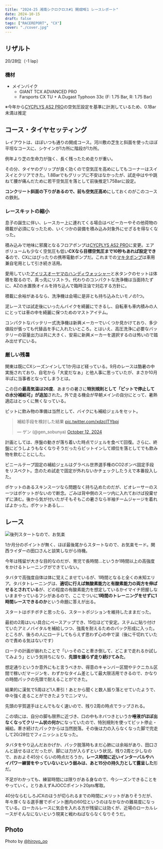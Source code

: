 ```yaml
---
title: "2024-25 湘南シクロクロス#1 開成ME1 レースレポート"
date: 2024-10-15
draft: false
tags: ["RACEREPORT", "CX"]
cover: "./cover.jpg"
---
```


## リザルト

20/28位（-1 lap）

### 機材

- メインバイク
  - GIANT TCX ADVANCED PRO
  - Farsports CX TU + A.Dugast Typhoon 33c (F: 1.75 Bar, R: 1.75 Bar)

※今年から[CYCPLYS AS2 PRO](https://amzn.to/3XXh90k)の空気圧設定を基準に計測しているため、0.1Bar未満は推定

## コース・タイヤセッティング

レイアウトは、ほぼいつも通りの開成コース。河川敷の芝生と斜面を使ったほぼ平坦なコースに、シケインが1カ所に階段が1カ所。

例年より芝の生命力が強く、長く残ったため走りが重い。

その分、タイヤのグリップが良く効くので空気圧を高めにしてもコーナーはスイスイとクリアできた。1.8Barでもグリップに不安はなかったが、試走中はやや跳ねて腰が痛んだために若干空気圧を落として前後推定1.75Barに設定。

**コンクリート斜面の下りがあるので、前も空気圧高め**にしておくのがこのコースの鉄則。

### レースキットの縮小

息子の誕生に伴い、レースカー上に連れてくる場合はベビーカーやその他荷物の積載が必須になったため、いくつかの装備を積み込み対象外にせざるを得なくなった。

積み込みで地味に邪魔となるフロアポンプは[CYCPLYS AS2 PRO](https://amzn.to/3XXh90k)に変更。エアボリュームも少なく空気圧も低い**CXなら目標空気圧まで10秒もあれば設定できる**ので、CXにはぴったりの携帯電動ポンプだ。これまでの[マキタポンプ](https://amzn.to/3BTTrKT)は車用兼自宅用として引き続き活用。

<Amzn asin="B0CNPDJQYT" />

愛用していた[アイリスオーヤマのハンディウォッシャー](https://amzn.to/4f2pwhV)と水タンクのセットは体積を取るので、真っ先にリストラ。代わりのコンパクトな洗浄機は当面持たずに、AZの水置換オイルを持ち込んで臨時注油で対応する方針に。

<LinkCard url="https://blog.gensobunya.net/post/2021/11/highpressure_cleaner/" />

積載に余裕があるなら、洗浄機は会場に是非とも持ち込みたいモノの1つ。

泥レースでは試走後にいったんバイクを綺麗にできるし、自転車も車内積みの人にとっては車の中を綺麗に保つためのマストアイテム。

コンパクトなバッテリー式洗浄機は新興メーカーでいくつか見かけており、多少値段が張っても代替品を手に入れたいところ。とはいえ、高圧洗浄に必要なバッテリーの容量出力は共に大きく、安易に新興メーカーを選択するのは怖いので踏み出せずにいる。

### 厳しい残暑

関東は既にCXシーズンインして1か月ほど経っている。9月のレースは酷暑の中実施されており、自宅から「大変だなぁ」と他人事に思っていたが、まさか10月半ばに当事者となってしまうとは。

この日の**最高気温は26度**、あまりの暑さに**特別規則として「ピットで停止しての水分補給可」が追加**された。外で走る機会が早朝メインの自分にとって、暑熱適応はとっくに無くなっている。

ピットに飲み物の準備は当然として、バイクにも補給ジェルをセット。

<blockquote class="twitter-tweet"><p lang="ja" dir="ltr">補給手段を検討した結果 <a href="https://t.co/xdzclTYbpj">pic.twitter.com/xdzclTYbpj</a></p>&mdash; ゲン (@gen_sobunya) <a href="https://twitter.com/gen_sobunya/status/1844922446463262968?ref_src=twsrc%5Etfw">October 12, 2024</a></blockquote>

計画としては、序盤の動きが落ち着いた時点でジェルを食べて回復。さらに、終盤にどうしようもなくなりそうだったらピットインして順位を落としてでも飲み物を飲むことにした。

ビニールテープ固定の補給ジェルはグラベル世界選手権のCO2ボンベ固定手段をリスペクト。念のため試走で固定が外れないかチェックしたうえで本番投入した。

ポケットのあるスキンスーツなら問題なく持ち込めたのだが、ビオレーサーのスーツはポケットがないので断念。ごみは背中側のスーツ内に入れておけば投棄せずに済む。後から気が付いたがそもそもこの暑さなら半袖チームジャージを着ればよかった。ポケットあるし…

## レース

![後列スタートなので、お気楽](./start.jpg)

1か月分のポイントが無く、ほぼ最後尾からスタートなので、お気楽モード。関西ライダーの田口さんと談笑しながら待機。

今年は残留が大きな目的なのだが、育児で長時間…というか1時間以上の高強度をかけるトレーニングができていない。

<LinkCard url="https://blog.gensobunya.net/post/2024/09/patanity-cyclist-time-performance/" />

タバタで高強度自体は体に覚えこませているが、1時間となると全くの未知エリア。タバタトレーニングは、**適切に行えば無酸素能力と有酸素能力の両方を伸ばせるとされている**が、どの程度の有酸素能力を想定しているかイマイチ把握しないままやっているフシがあるので、ここでついに**1時間のトレーニングをせずに1時間レースできるのか**という命題に答えが出る。

スタートはボチボチと思ったら、スタートポジションを維持したままだった。

最初の2周はいい具合にペースアップでき、15位ほどで安定。ステムに貼り付けていたアミノバイタルを補給しつつ、強風を耐えるためのパック形成に入った。ところが、後ろの人にローテしてもらえず思わず心の中で涙（後に千切れていたので責める気はないです）

ローテの計画が崩れたことで「いっそのこと牽き倒して、どこまで走れるか試してみよう」という気持ちになり、**先頭を譲らず走り続けてみた**。

想定通りというか意外にもと言うべきか、得意のキャンバー区間やテクニカル区間で稼いだマージンを、わずかなタイム差として最大限活用できるので、かなりの時間パックの先頭で耐えることができた。

結果的に漢気で5周ほど1人牽引！あとから聞くと数人振り落とせていたようで、中々強く走ることができたようでニンマリ。

先頭の宇賀選手はとんでもなく速いので、残り2周の時点でラップされる。

この頃には、自分の脚も限界に近づき、口の中もネバつきというか**唾液がほぼ出なくなってクリーム状の何か**になっていたので、特別規則を使ってピット停止・補給。牽き続けたパックからは当然脱落。その後は力の入らなくなった脚で完走して20/28位でフィニッシュとなった。

タバタをやり込んだおかげか、パック脱落時もまだ心肺には余裕があり、田口さんと話せるほどだったが、脚には力が入らずという状況。残り2周と少しなので、おおよそ45分くらいの時点だろうか。**レース時間に近いインターバルやハイパワー練習をやっていないという弱みは、あと15分の持久力として露呈した**形だ。

不足がわかっても、練習時間には限りがある身なので、今シーズンできることをやっていく。とりあえずAJOCCポイント20pts奪取。

40分ならむしろJCXのほうが切られるまでの時間にメリットがありそうだが、年々厚くなる選手層でポイント圏内の60位というのはなかなかの難易度になっている。ローカルレースに気合を入れる方が残留には効くが、近場のローカルレースがそんなにないという現実と戦わねばならなくなりそうだ。

## Photo

Photo by [@hiroyo_oo](https://twitter.com/hiroyo_oo)
